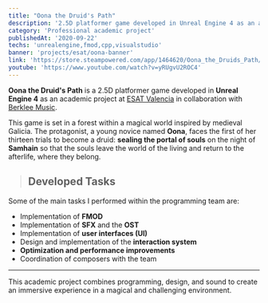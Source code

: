 ```yaml
---
title: "Oona the Druid's Path"
description: '2.5D platformer game developed in Unreal Engine 4 as an academic project at ESAT Valencia in collaboration with Berklee Music.'
category: 'Professional academic project'
publishedAt: '2020-09-22'
techs: 'unrealengine,fmod,cpp,visualstudio'
banner: 'projects/esat/oona-banner'
link: 'https://store.steampowered.com/app/1464620/Oona_the_Druids_Path/'
youtube: 'https://www.youtube.com/watch?v=yRUgvU2ROC4'
---
```


**Oona the Druid's Path** is a 2.5D platformer game developed in **Unreal Engine 4** as an academic project at [ESAT Valencia](https://www.esat.es/) in collaboration with [Berklee Music](https://valencia.berklee.edu/).

This game is set in a forest within a magical world inspired by medieval Galicia. The protagonist, a young novice named **Oona**, faces the first of her thirteen trials to become a druid: **sealing the portal of souls** on the night of **Samhain** so that the souls leave the world of the living and return to the afterlife, where they belong.

>## Developed Tasks

Some of the main tasks I performed within the programming team are:

- Implementation of **FMOD** 
- Implementation of **SFX** and the **OST**
- Implementation of **user interfaces (UI)**
- Design and implementation of the **interaction system**
- **Optimization and performance improvements**
- Coordination of composers with the team

---

This academic project combines programming, design, and sound to create an immersive experience in a magical and challenging environment.